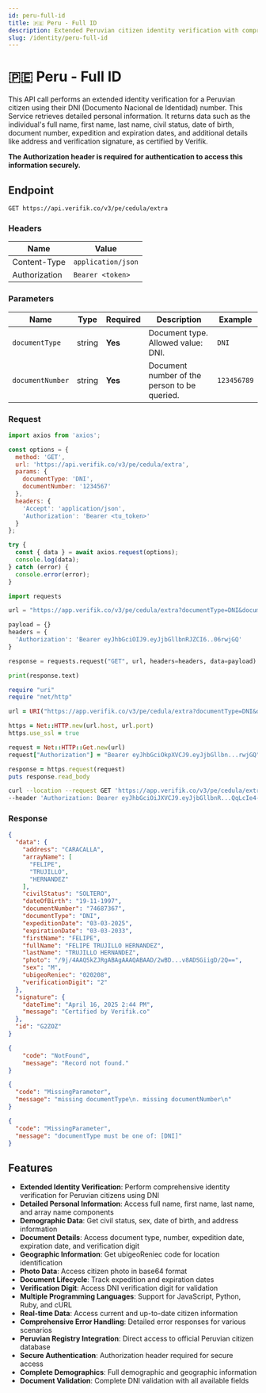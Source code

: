 ```yaml
---
id: peru-full-id
title: 🇵🇪 Peru - Full ID
description: Extended Peruvian citizen identity verification with comprehensive DNI details v3 API
slug: /identity/peru-full-id
---
```



# 🇵🇪 Peru - Full ID

This API call performs an extended identity verification for a Peruvian citizen using their DNI (Documento Nacional de Identidad) number. This Service retrieves detailed personal information. It returns data such as the individual's full name, first name, last name, civil status, date of birth, document number, expedition and expiration dates, and additional details like address and verification signature, as certified by Verifik.

**The Authorization header is required for authentication to access this information securely.**

## Endpoint

```
GET https://api.verifik.co/v3/pe/cedula/extra
```

### Headers

| Name          | Value              |
| ------------- | ------------------ |
| Content-Type  | `application/json` |
| Authorization | `Bearer <token>`   |

### Parameters

| Name | Type | Required | Description | Example |
| ---- | ---- | -------- | ----------- | ------- |
| `documentType` | string | **Yes** | Document type. Allowed value: DNI. | `DNI` |
| `documentNumber` | string | **Yes** | Document number of the person to be queried. | `123456789` |

### Request

<Tabs>
  <TabItem value="javascript" label="JavaScript">

```javascript
import axios from 'axios';

const options = {
  method: 'GET',
  url: 'https://api.verifik.co/v3/pe/cedula/extra',
  params: {
    documentType: 'DNI',
    documentNumber: '1234567'
  },
  headers: {
    'Accept': 'application/json',
    'Authorization': 'Bearer <tu_token>'
  }
};

try {
  const { data } = await axios.request(options);
  console.log(data);
} catch (error) {
  console.error(error);
}
```

  </TabItem>
  <TabItem value="python" label="Python">

```python
import requests

url = "https://app.verifik.co/v3/pe/cedula/extra?documentType=DNI&documentNumber=74687367&force=1"

payload = {}
headers = {
  'Authorization': 'Bearer eyJhbGciOIJ9.eyJjbGllbnRJZCI6..06rwjGQ'
}

response = requests.request("GET", url, headers=headers, data=payload)

print(response.text)
```

  </TabItem>
  <TabItem value="ruby" label="Ruby">

```ruby
require "uri"
require "net/http"

url = URI("https://app.verifik.co/v3/pe/cedula/extra?documentType=DNI&documentNumber=74687367&force=1")

https = Net::HTTP.new(url.host, url.port)
https.use_ssl = true

request = Net::HTTP::Get.new(url)
request["Authorization"] = "Bearer eyJhbGciOkpXVCJ9.eyJjbGllbn...rwjGQ"

response = https.request(request)
puts response.read_body
```

  </TabItem>
  <TabItem value="curl" label="cURL">

```bash
curl --location --request GET 'https://app.verifik.co/v3/pe/cedula/extra?documentType=DNI&documentNumber=74687367&force=1' \
--header 'Authorization: Bearer eyJhbGciOiJXVCJ9.eyJjbGllbnR...QqLcIe4-706rwjGQ'
```

  </TabItem>
</Tabs>

### Response

<Tabs>
  <TabItem value="200" label="200">

```json
{
  "data": {
    "address": "CARACALLA",
    "arrayName": [
      "FELIPE",
      "TRUJILLO",
      "HERNANDEZ"
    ],
    "civilStatus": "SOLTERO",
    "dateOfBirth": "19-11-1997",
    "documentNumber": "74687367",
    "documentType": "DNI",
    "expeditionDate": "03-03-2025",
    "expirationDate": "03-03-2033",
    "firstName": "FELIPE",
    "fullName": "FELIPE TRUJILLO HERNANDEZ",
    "lastName": "TRUJILLO HERNANDEZ",
    "photo": "/9j/4AAQSkZJRgABAgAAAQABAAD/2wBD...v8ADSGiigD/2Q==",
    "sex": "M",
    "ubigeoReniec": "020208",
    "verificationDigit": "2"
  },
  "signature": {
    "dateTime": "April 16, 2025 2:44 PM",
    "message": "Certified by Verifik.co"
  },
  "id": "G2ZOZ"
}
```

  </TabItem>
  <TabItem value="404" label="404">

```json
{
    "code": "NotFound",
    "message": "Record not found."
}
```

  </TabItem>
  <TabItem value="409" label="409 - Missing parameters">

```json
{
  "code": "MissingParameter",
  "message": "missing documentType\n. missing documentNumber\n"
}
```

  </TabItem>
  <TabItem value="409b" label="409 - Invalid documentType">

```json
{
  "code": "MissingParameter",
  "message": "documentType must be one of: [DNI]"
}
```

  </TabItem>
</Tabs>

## Features

- **Extended Identity Verification**: Perform comprehensive identity verification for Peruvian citizens using DNI
- **Detailed Personal Information**: Access full name, first name, last name, and array name components
- **Demographic Data**: Get civil status, sex, date of birth, and address information
- **Document Details**: Access document type, number, expedition date, expiration date, and verification digit
- **Geographic Information**: Get ubigeoReniec code for location identification
- **Photo Data**: Access citizen photo in base64 format
- **Document Lifecycle**: Track expedition and expiration dates
- **Verification Digit**: Access DNI verification digit for validation
- **Multiple Programming Languages**: Support for JavaScript, Python, Ruby, and cURL
- **Real-time Data**: Access current and up-to-date citizen information
- **Comprehensive Error Handling**: Detailed error responses for various scenarios
- **Peruvian Registry Integration**: Direct access to official Peruvian citizen database
- **Secure Authentication**: Authorization header required for secure access
- **Complete Demographics**: Full demographic and geographic information
- **Document Validation**: Complete DNI validation with all available fields
